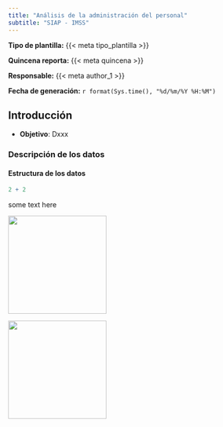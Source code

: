 ```yaml
---
title: "Análisis de la administración del personal"
subtitle: "SIAP - IMSS"
---
```


**Tipo de plantilla:** {{< meta tipo_plantilla >}}

**Quincena reporta:** {{< meta quincena >}}

**Responsable:** {{< meta author_1 >}}

**Fecha de generación:** `r format(Sys.time(), "%d/%m/%Y %H:%M")`


## Introducción

- **Objetivo**: Dxxx


### Descripción de los datos

#### Estructura de los datos
```r
2 + 2
```


<!-- #| fig-cap: "xxx" -->
<!-- #| fig-align: "center" -->
<!-- #| tbl-cap: "xxx" -->

:::: {.content-visible when-format='html'}

some text here

::::


::: {layout-ncol=2}

![](resources/img_1.png){width=200px, height=200px}

![](resources/img_2.jpg){width=200px, height=200px}

:::

